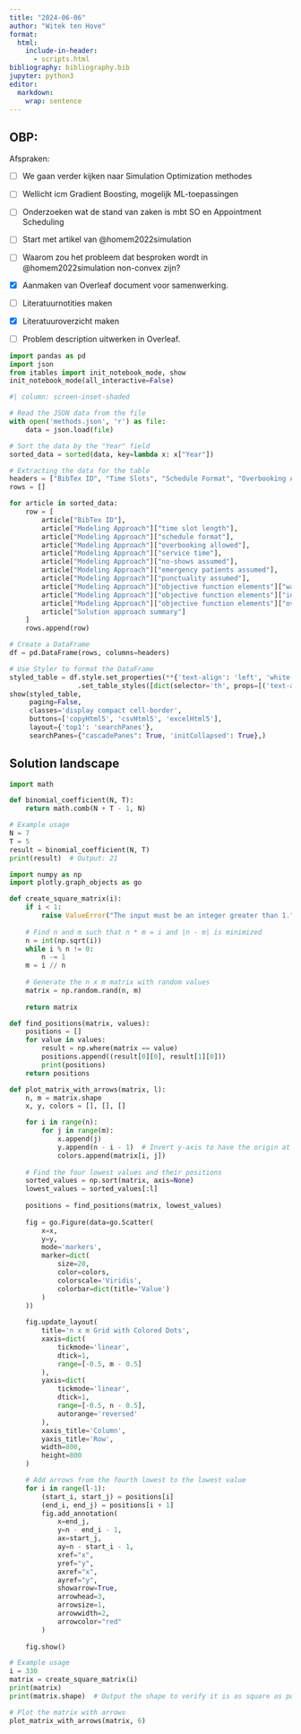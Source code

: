 ```yaml
---
title: "2024-06-06"
author: "Witek ten Hove"
format:
  html:
    include-in-header:
      - scripts.html
bibliography: bibliography.bib
jupyter: python3
editor: 
  markdown: 
    wrap: sentence
---
```


## OBP:

Afspraken:

-   [ ] We gaan verder kijken naar Simulation Optimization methodes

-   [ ] Wellicht icm Gradient Boosting, mogelijk ML-toepassingen

-   [ ] Onderzoeken wat de stand van zaken is mbt SO en Appointment Scheduling

-   [ ] Start met artikel van @homem2022simulation

-   [ ] Waarom zou het probleem dat besproken wordt in @homem2022simulation non-convex zijn?

-   [x] Aanmaken van Overleaf document voor samenwerking.

-   [ ] Literatuurnotities maken

-   [x] Literatuuroverzicht maken

-   [ ] Problem description uitwerken in Overleaf.

```python
import pandas as pd
import json
from itables import init_notebook_mode, show
init_notebook_mode(all_interactive=False)
```


```python
#| column: screen-inset-shaded

# Read the JSON data from the file
with open('methods.json', 'r') as file:
    data = json.load(file)

# Sort the data by the "Year" field
sorted_data = sorted(data, key=lambda x: x["Year"])

# Extracting the data for the table
headers = ["BibTex ID", "Time Slots", "Schedule Format", "Overbooking Allowed", "Service Time", "No-Shows Assumed", "Emergency Patients Assumed", "Punctuality Assumed", "Waiting Time", "Idle Time", "Overtime", "Solution Approach"]
rows = []

for article in sorted_data:
    row = [
        article["BibTex ID"],
        article["Modeling Approach"]["time slot length"],
        article["Modeling Approach"]["schedule format"],
        article["Modeling Approach"]["overbooking allowed"],
        article["Modeling Approach"]["service time"],
        article["Modeling Approach"]["no-shows assumed"],
        article["Modeling Approach"]["emergency patients assumed"],
        article["Modeling Approach"]["punctuality assumed"],
        article["Modeling Approach"]["objective function elements"]["waiting time"],
        article["Modeling Approach"]["objective function elements"]["idle time"],
        article["Modeling Approach"]["objective function elements"]["overtime"],
        article["Solution approach summary"]
    ]
    rows.append(row)

# Create a DataFrame
df = pd.DataFrame(rows, columns=headers)

# Use Styler to format the DataFrame
styled_table = df.style.set_properties(**{'text-align': 'left', 'white-space': 'pre-wrap'}) \
                 .set_table_styles([dict(selector='th', props=[('text-align', 'left'), ('vertical-align', 'top')])])  
show(styled_table,
     paging=False,
     classes='display compact cell-border',
     buttons=['copyHtml5', 'csvHtml5', 'excelHtml5'],
     layout={'top1': 'searchPanes'},
     searchPanes={"cascadePanes": True, 'initCollapsed': True},)
```

## Solution landscape
```python
import math

def binomial_coefficient(N, T):
    return math.comb(N + T - 1, N)

# Example usage
N = 7
T = 5
result = binomial_coefficient(N, T)
print(result)  # Output: 21
```

```python
import numpy as np
import plotly.graph_objects as go

def create_square_matrix(i):
    if i < 1:
        raise ValueError("The input must be an integer greater than 1.")
    
    # Find n and m such that n * m = i and |n - m| is minimized
    n = int(np.sqrt(i))
    while i % n != 0:
        n -= 1
    m = i // n
    
    # Generate the n x m matrix with random values
    matrix = np.random.rand(n, m)
    
    return matrix

def find_positions(matrix, values):
    positions = []
    for value in values:
        result = np.where(matrix == value)
        positions.append((result[0][0], result[1][0]))
        print(positions)
    return positions

def plot_matrix_with_arrows(matrix, l):
    n, m = matrix.shape
    x, y, colors = [], [], []

    for i in range(n):
        for j in range(m):
            x.append(j)
            y.append(n - i - 1)  # Invert y-axis to have the origin at the top-left corner
            colors.append(matrix[i, j])
    
    # Find the four lowest values and their positions
    sorted_values = np.sort(matrix, axis=None)
    lowest_values = sorted_values[:l]
    
    positions = find_positions(matrix, lowest_values)
    
    fig = go.Figure(data=go.Scatter(
        x=x,
        y=y,
        mode='markers',
        marker=dict(
            size=20,
            color=colors,
            colorscale='Viridis',
            colorbar=dict(title='Value')
        )
    ))
    
    fig.update_layout(
        title='n x m Grid with Colored Dots',
        xaxis=dict(
            tickmode='linear',
            dtick=1,
            range=[-0.5, m - 0.5]
        ),
        yaxis=dict(
            tickmode='linear',
            dtick=1,
            range=[-0.5, n - 0.5],
            autorange='reversed'
        ),
        xaxis_title='Column',
        yaxis_title='Row',
        width=800,
        height=800
    )

    # Add arrows from the fourth lowest to the lowest value
    for i in range(l-1):
        (start_i, start_j) = positions[i]
        (end_i, end_j) = positions[i + 1]
        fig.add_annotation(
            x=end_j,
            y=n - end_i - 1,
            ax=start_j,
            ay=n - start_i - 1,
            xref="x",
            yref="y",
            axref="x",
            ayref="y",
            showarrow=True,
            arrowhead=3,
            arrowsize=1,
            arrowwidth=2,
            arrowcolor="red"
        )
    
    fig.show()

# Example usage
i = 330
matrix = create_square_matrix(i)
print(matrix)
print(matrix.shape)  # Output the shape to verify it is as square as possible

# Plot the matrix with arrows
plot_matrix_with_arrows(matrix, 6)

```

